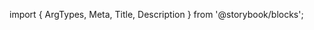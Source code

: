 ﻿import { ArgTypes, Meta, Title, Description } from '@storybook/blocks';

<Meta of={ButtonStories} />
<Title />
<Description of={ButtonStories} />
<ArgTypes of={ButtonStories} />

## Source

https://github.com/rdkcentral/Lightning-UI-Components/blob/develop/packages/@lightningjs/ui-components/src/components/Button/Button.js

## Usage

Used to convey an interactable portion of the interface, a button can present text, an icon, a checkbox, or both text and an icon or checkbox.It has support in all the modes.

```js
import { Button } from '@lightningjs/ui-components';

class Example extends lng.Component {
  static _template() {
    return {
      Button: {
        type: Button,
        title: 'Button'
      }
    };
  }
}
```

### Sizing

By default, `Button` widths dynamically adjust to account for `title` and `icon` widths and `padding`, with a minimum width defined by `minWidth`.

If you want a specific `Button` width no matter what the size of content, set the `fixed` property to `true`. The `minWidth` here will still be honored.

If you want a `Button` that is fully dynamic, set `minWidth` to `1`.

If you'd like to have a fixed button with a width smaller than the `minWidth`, you'll need to set the `minWidth` to a value less than or equal to the provided width.

## API

### Properties

| name    | type            | readonly | default   | description                                                 |
| ------- | --------------- | -------- | --------- | ----------------------------------------------------------- |
| fixed   | boolean         | false    | false     | when true, `w` overrides dynamically calclulated width      |
| justify | string          | false    | 'center'  | alignment of the button's content                           |
| prefix  | object \| array | -        | undefined | Lightning components to be placed to the left of the title  |
| suffix  | object \| array | -        | undefined | Lightning components to be placed to the right of the title |
| title   | string          | false    | undefined | button text                                                 |

### Style Properties

| name            | type                          | description                                                                            |
| --------------- | ----------------------------- | -------------------------------------------------------------------------------------- |
| contentColor    | string                        | color to be applied to the prefix and suffix icons                                     |
| justify         | 'center' \| 'left' \| 'right' | alignment of the button's content                                                      |
| minWidth        | number                        | used as a fallback width if no width is passed into the component and `fixed` is false |
| paddingX        | number                        | space between the button horizontal edge and the content                               |
| paddingXNoTitle | number                        | space between the button horizontal edge and the content if no title is provided       |
| textStyle       | string \| object              | text style to apply to the title                                                       |
| titlePadding    | number                        | padding between title and prefix                                                       |
